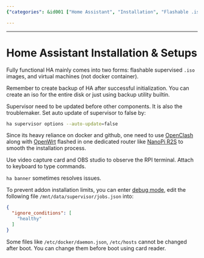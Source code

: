 ```yaml
---
{"categories": &id001 ["Home Assistant", "Installation", "Flashable .iso images", "Virtual machines", "Backup creation", "Supervisor settings updates", "Troubleshooting", "ha banner", "OpenClash", "OpenWrt", "NanoPi R2S"], "category": "Installation", "date": "2023-11-05 18:51:22", "description": "This article guides you through the installation and setup process of Home Assistant using flashable .iso images or virtual machines. It covers essential steps such as creating backups, updating supervisor settings, troubleshooting with &grave;ha banner&grave;, and recommends utilizing OpenClash, OpenWrt, and NanoPi R2S for a more seamless experience.", "tags": *id001, "title": "Home Assistant Installation & Setups"}

---
```


------

# Home Assistant Installation & Setups

Fully functional HA mainly comes into two forms: flashable supervised `.iso` images, and virtual machines (not docker container).

Remember to create backup of HA after successful initialization. You can create an iso for the entire disk or just using backup utility builtin.

Supervisor need to be updated before other components. It is also the troublemaker. Set auto update of supervisor to false by:

```bash
ha supervisor options --auto-update=false
```

Since its heavy reliance on docker and github, one need to use [OpenClash](https://github.com/vernesong/OpenClash) along with [OpenWrt](https://openwrt.org/) flashed in one dedicated router like [NanoPi R2S](https://openwrt.org/toh/friendlyarm/nanopi_r2s) to smooth the installation process.

Use video capture card and OBS studio to observe the RPI terminal. Attach to keyboard to type commands.

`ha banner` sometimes resolves issues.

To prevent addon installation limits, you can enter [debug mode](https://developers.home-assistant.io/docs/operating-system/debugging/), edit the following file `/mnt/data/supervisor/jobs.json` into:

```json
{
  "ignore_conditions": [
    "healthy"
  ]
}
```

Some files like `/etc/docker/daemon.json`, `/etc/hosts` cannot be changed after boot. You can change them before boot using card reader.

